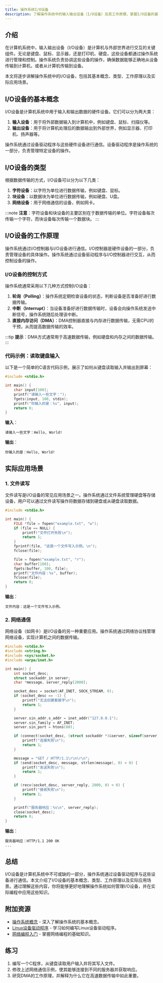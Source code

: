```yaml
---
title: 操作系统I/O设备
description: 了解操作系统中的输入输出设备（I/O设备）及其工作原理，掌握I/O设备的基本概念、类型和实际应用场景。
---
```


## 介绍

在计算机系统中，输入输出设备（I/O设备）是计算机与外部世界进行交互的关键组件。无论是键盘、鼠标、显示器，还是打印机、硬盘，这些设备都通过操作系统进行管理和控制。操作系统负责协调这些设备的操作，确保数据能够正确地从设备传输到计算机，或者从计算机传输到设备。

本文将逐步讲解操作系统中的I/O设备，包括其基本概念、类型、工作原理以及实际应用场景。

## I/O设备的基本概念

I/O设备是计算机系统中用于输入和输出数据的硬件设备。它们可以分为两大类：

1. **输入设备**：用于将外部数据输入到计算机中，例如键盘、鼠标、扫描仪等。
2. **输出设备**：用于将计算机处理后的数据输出到外部世界，例如显示器、打印机、扬声器等。

操作系统通过设备驱动程序与这些硬件设备进行通信。设备驱动程序是操作系统的一部分，负责管理特定设备的操作。

## I/O设备的类型

根据数据传输的方式，I/O设备可以分为以下几类：

1. **字符设备**：以字符为单位进行数据传输，例如键盘、鼠标。
2. **块设备**：以数据块为单位进行数据传输，例如硬盘、U盘。
3. **网络设备**：用于网络通信的设备，例如网卡。

:::note
**注意**：字符设备和块设备的主要区别在于数据传输的单位。字符设备每次传输一个字符，而块设备每次传输一个数据块。
:::

## I/O设备的工作原理

操作系统通过I/O控制器与I/O设备进行通信。I/O控制器是硬件设备的一部分，负责管理设备的具体操作。操作系统通过设备驱动程序与I/O控制器进行交互，从而控制设备的操作。

### I/O设备的控制方式

操作系统通常采用以下几种方式控制I/O设备：

1. **轮询（Polling）**：操作系统定期检查设备的状态，判断设备是否准备好进行数据传输。
2. **中断（Interrupt）**：当设备准备好进行数据传输时，设备会向操作系统发送中断信号，操作系统随后处理该中断。
3. **直接内存访问（DMA）**：DMA控制器直接与内存进行数据传输，无需CPU的干预，从而提高数据传输的效率。

:::tip
**提示**：DMA方式通常用于高速数据传输，例如硬盘和内存之间的数据传输。
:::

### 代码示例：读取键盘输入

以下是一个简单的C语言代码示例，展示了如何从键盘读取输入并输出到屏幕：

```c
#include <stdio.h>

int main() {
    char input[100];
    printf("请输入一些文字：");
    fgets(input, 100, stdin);
    printf("你输入的是：%s", input);
    return 0;
}
```

**输入**：
```
请输入一些文字：Hello, World!
```

**输出**：
```
你输入的是：Hello, World!
```

## 实际应用场景

### 1. 文件读写

文件读写是I/O设备的常见应用场景之一。操作系统通过文件系统管理硬盘等存储设备，用户可以通过文件读写操作将数据存储到硬盘或从硬盘读取数据。

```c
#include <stdio.h>

int main() {
    FILE *file = fopen("example.txt", "w");
    if (file == NULL) {
        printf("文件打开失败\n");
        return 1;
    }
    fprintf(file, "这是一个文件写入示例。\n");
    fclose(file);

    file = fopen("example.txt", "r");
    char buffer[100];
    fgets(buffer, 100, file);
    printf("文件内容：%s", buffer);
    fclose(file);
    return 0;
}
```

**输出**：
```
文件内容：这是一个文件写入示例。
```

### 2. 网络通信

网络设备（如网卡）是I/O设备的另一种重要应用。操作系统通过网络协议栈管理网络设备，实现计算机之间的数据传输。

```c
#include <stdio.h>
#include <string.h>
#include <sys/socket.h>
#include <arpa/inet.h>

int main() {
    int socket_desc;
    struct sockaddr_in server;
    char *message, server_reply[2000];

    socket_desc = socket(AF_INET, SOCK_STREAM, 0);
    if (socket_desc == -1) {
        printf("无法创建套接字\n");
        return 1;
    }

    server.sin_addr.s_addr = inet_addr("127.0.0.1");
    server.sin_family = AF_INET;
    server.sin_port = htons(80);

    if (connect(socket_desc, (struct sockaddr *)&server, sizeof(server)) < 0) {
        printf("连接失败\n");
        return 1;
    }

    message = "GET / HTTP/1.1\r\n\r\n";
    if (send(socket_desc, message, strlen(message), 0) < 0) {
        printf("发送失败\n");
        return 1;
    }

    if (recv(socket_desc, server_reply, 2000, 0) < 0) {
        printf("接收失败\n");
        return 1;
    }

    printf("服务器响应：%s\n", server_reply);
    close(socket_desc);
    return 0;
}
```

**输出**：
```
服务器响应：HTTP/1.1 200 OK
...
```

## 总结

I/O设备是计算机系统中不可或缺的一部分，操作系统通过设备驱动程序与这些设备进行通信。本文介绍了I/O设备的基本概念、类型、工作原理以及实际应用场景。通过理解这些内容，你将能够更好地理解操作系统如何管理I/O设备，并在实际编程中应用这些知识。

## 附加资源

- [操作系统概念](https://example.com/os-concepts) - 深入了解操作系统的基本概念。
- [Linux设备驱动程序](https://example.com/linux-drivers) - 学习如何编写Linux设备驱动程序。
- [网络编程入门](https://example.com/network-programming) - 掌握网络编程的基础知识。

## 练习

1. 编写一个C程序，从键盘读取用户输入并将其写入文件。
2. 修改上述网络通信示例，使其能够连接到不同的服务器并获取响应。
3. 研究DMA的工作原理，并解释为什么它在高速数据传输中如此重要。
